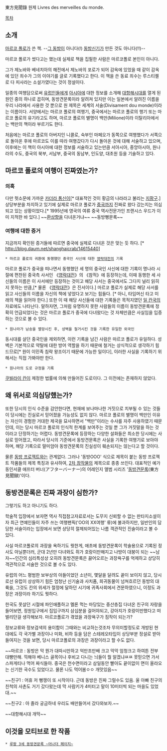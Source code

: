 東方見聞錄
원제 Livres des merveilles du monde.

[[목차]]
== 소개 ==
[[마르코 폴로]]가 쓴 책. --[[동방프로젝트|그 동방]]이 아니다(!) [[동방신기]]가 만든 것도 아니다(!!)--

마르코 폴로가 썼다고는 했는데 실제로 책을 집필한 사람은 마르코폴로 본인이 아니다.

그가 제노바와 베네치아의 해전에서 제노바의 포로가 되어 감옥에 있었을 때 같이 감옥에 있던 죄수가 그의 이야기를 글로 기록했다고 한다. 
이 책을 쓴 동료 죄수는 루스티켈로 다 피사라는 소설가였다는 것이 정설이다.

일종의 여행담으로써 [[유럽]]인들에게 [[아시아]]에 대한 정보를 소개해 [[대항해시대]]를 열게 된 원인 중의 하나로 꼽히며, 동방견문록이라 알려져 있지만 이는 일본에서 알려진 이름을 우리 나라에서 사용한 것 뿐으로 원 제목은 세계의 서술(Divisament dou monde)이라는 이름이다. 서양에서는 마르코 폴로의 여행기, 중국에서는 마르코 폴로의 행기 또는 마르코 폴로의 유기라고도 하며, 마르코 폴로의 별명이 백만(Milione)이라 이탈리아에서는 백만의 책이라 부르기도 한다.

처음에는 마르코 폴로의 아버지인 니콜로, 숙부인 마페오가 동쪽으로 여행했다가 서쪽으로 돌아온 후에 마르코도 이를 따라 여행갔다가 다시 돌아온 것에 대해 서술하고 있으며, 이후에는 이 책이 아시아에 대한 정보를 서술하고 있는만큼 서아시아, 중앙아시아, 원나라의 수도, 중국의 북부, 서남부, 중국의 동남부, 인도양, 대초원 등을 기술하고 있다.

== 마르코 폴로의 여행이 진짜였는가? ==

=== 의혹 ===
다만 헛소문에 가까운 [[카더라 통신]]이[* 대표적인 것이 황금의 나라라고 불리는 [[지팡구]].] 상당부분을 차지하고 있기에 실제로 마르코 폴로가 [[중국]]까지 진짜로 왔다 갔는지는 의심되고 있는 상황이었다.[* 1995년에 영국의 여류 중국 역사전문가인 프랜시스 우드가 이미 지적한 바 있다.] ~~[[환상향]]을 다녀온거냐~~ ~~동방뻥문록~~

=== 여행에 대한 증거 ===
지금까지 확인된 증거들에 따르면 중국에 실제로 다녀온 것은 맞는 듯 하다. [* http://blog.daum.net/shanghaicrab/14615440]

 * 마르코 폴로의 귀환에 동행했던 중국인 사신에 대한 [[영락대전]]의 기록
마르코 폴로가 중국을 떠나면서 동행했던 세 명의 중국인 사신에 대한 기록이 명나라 시절에 편찬된 중국측 사서인 《[[영락대전]]》의 《참적》에 등장하는데, 이때 동행한 세 사신들의 이름은 이 사서에만 등장하는 것이고 해당 사서는 중국에서도 그다지 널리 읽히지 못하는 만큼,[* 물론 《[[영락대전]]》은 진서이다.] 마르코 폴로가 실제로 해당 사서를 읽고 사신들의 이름을 자신의 책에 넣었다고 보기는 힘들다. [* 아니, 타임머신 타고 미래의 책을 읽어야 한다.] 또한 이 때 해당 사신들에 대한 기록들은 목적지였던 [[일 칸국]]의 자료에도 나타난다. 말하자면, 그처럼 유명하지 못한 사람들의 이름이 동방견문록에 정확히 언급되었다는 것은 마르코 폴로가 중국에 다녀왔다는 것 자체만큼은 사실임을 입증하는 것으로 볼 수 있다.

 * 원나라가 남송을 멸망시킨 후, 성벽을 철거시킨 것을 기록한 유일한 외국인
동시대를 살던 중국인을 제외하면, 이런 기록을 남긴 사람은 마르코 폴로가 유일하다. 성벽은 기본적으로 약탈에 대한 방어 역할을 하기 때문에 철거는 상식적으로 생각하기 힘드므로[* 원이 이민족 침략 왕조이기 때문에 가능한 일이다], 이러한 사실을 기록하기 위해서는 직접 가봐야만 한다.

 * 원나라의 도로 규정을 기록
[[쿠빌라이 칸]]이 제정한 법률에 의해 만들어진 도로이다. 그 이전에는 존재하지 않았다. 

== 왜 위서로 의심당했는가? ==

또한 당시의 인식 수준을 감안한다면, 현재에 보나마나한 거짓으로 치부될 수 있는 것들이 당시에는 진실로서 믿어졌을 가능성도 없지 않다. 마르코 폴로의 별명이 백만인 이유는 자신이 경험한 거대한 제국을 묘사하면서 "백만"이라는 수사를 자주 사용하였기 때문인데, 이는 당시 마르코 폴로의 인식적 한계를 보여주는 것일 뿐 그가 거짓말을 하는 것이라고 단정하기는 어렵다. 동방견문록에 등장하는 다양한 설화들은 최소한 당시에는 사실로 믿어졌고, 따라서 당시의 기준에서 동방견문록은 사실을 기록한 여행기로 보아야 하며, 해당 기록으로 말미암아 동방견문록의 진실성이 훼손되지는 않는다고 할 것이다.

물론 [[동방 프로젝트]]와는 관계없다. 그러나 '동방OOO' 식으로 제목이 붙는 동방 프로젝트 작품들의 제목 특징과 유사하여, [[동방 프로젝트/2차 창작물|2차 창작물]]의 제목으로 종종 쓰인다. 대표적인 예가 동인서클 애프터 버너(アフターバーナー)의 어레인지 앨범 시리즈 '[[동방견문록 vol.2|동방견문록]](東方見聞録)'이다.
== 동방견문록은 진짜 과장이 심한가? ==
그렇기도 하고 아니기도 하다.

학술적 입장에서 보자면 역사 직접참고자료로서는 도무지 신뢰할 수 없는 판타지소설이자 최근 연예인들이 자주 쓰는 여행팬픽('OO의 XX여행' 류)에 불과하지만, 일반인의 담담한 서술이라는 입장에서 보면 상당히 절제되어있는 나름 객관적인 진술이라고 볼 수 있다.

사실 마르코폴로의 과장을 욕하기도 뭣한게, 애초에 동방견문록이 학술용으로 기록된 정사도 아닐뿐더러, 군대 2년만 다녀와도 쥐가 호랑이만해지고 나방이 대붕이 되는 ~~남자~~인간의 심리특성상 오히려 동방견문록은 끓어오르는 과장욕구를 억제하고 상당히 객관적으로 서술한 것으로 볼 수도 있다.

유럽의 어느 평범한 보부상의 아들이었던 소년이, 몇달을 달려도 끝이 보이지 않고, 당시로선 유럽이 상상하기 힘든 엄청난 신기술과 사치품, 희귀동물이 넘쳐흐르던 동방의 대륙을, 그것도 칸의 위세가 절정에 달하던 시기에 귀족사회에서 견문하였으니, 이정도 과장은 과장이라 하기도 뭣하다.

한국도 못살던 시절에 파인애플하고 멜론 먹는 마당있는 중산층집 다녀온 친구의 자랑을 들어보면, 정원입구에서 집입구까지 삼십분을 걸어야되고, 강아지가 호랑이만했다고 떠벌리던걸 생각해보자. 마르코폴로가 겪었을 과장욕구가 짐작이 되는가?

정보교류와 정보검색의 용이함이 그때와는 비교하는것조차 무의미할정도로 개방된 현대에도 각 국가별 과장이나 미화, 비하 등을 담은 스테레오타입이 상당부분 정설로 받아들여지는 것을 보면, 당시 마르코폴로의 과장은 과장이라고 할 수도 없다.

~~마르코 : 동방은 막 뭔가 대따시만하고 억만조만배 크고 막막 엄청크고 하여튼 전부 대빵만해. 끽해야 베니스 골목이나 후비고 다니는 늬들이 뭘 알겠냐ㅉㅉ 못믿으면 가서 스파게티나 먹어 짜식들아. 중국은 천수면이라고 삼일동안 빨아도 끝이없이 면이 올라오는 신기한 국수도 있었다고. 물론 나도 먹어봄ㅇㅇ 개맛있음~~

~~친구1 : 어휴 저 뻥쟁이 또 시작이다. 근데 동방은 진짜 그럴수도 있음. 울 아빠 친구의 친척의 사촌도 거기 갔다왔는데 막 사람키가 4미터고 말이 10미터씩 되는 마을도 있었대.~~

~~친구2 : 아 졸라 궁금하네 우리도 배만들어서 갔다와보자.~~

~~대항해시대 개막~~
== 이것을 모티브로 한 작품 ==
 * [[루팡 3세 동방견문록 ~어나더 페이지~]]
